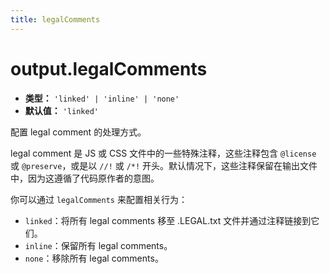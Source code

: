 ```yaml
---
title: legalComments
---
```


# output.legalComments

- **类型：** `'linked' | 'inline' | 'none'`
- **默认值：** `'linked'`

配置 legal comment 的处理方式。

legal comment 是 JS 或 CSS 文件中的一些特殊注释，这些注释包含 `@license` 或 `@preserve`，或是以 `//!` 或 `/*!` 开头。默认情况下，这些注释保留在输出文件中，因为这遵循了代码原作者的意图。

你可以通过 `legalComments` 来配置相关行为：

- `linked`：将所有 legal comments 移至 .LEGAL.txt 文件并通过注释链接到它们。
- `inline`：保留所有 legal comments。
- `none`：移除所有 legal comments。


<RsbuildConfig configName="output.legalComments" />
